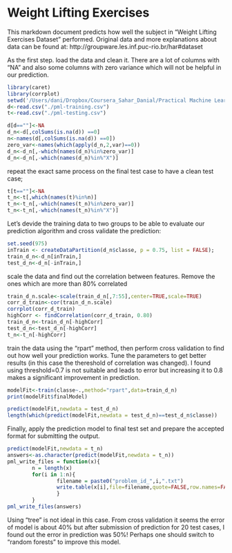 Weight Lifting Exercises
========================================================

This markdown document predicts how well the subject in "Weight Lifting Exercises Dataset" performed. Original data and more explanations about data can be found at: 
http://groupware.les.inf.puc-rio.br/har#dataset

As the first step. load the data and clean it. There are a lot of columns with "NA" and also some columns with zero variance which will not be helpful in our prediction.

```r
library(caret)
library(corrplot)
setwd('/Users/dani/Dropbox/Coursera_Sahar_Danial/Practical Machine Learning/Assignment/')
d<-read.csv("./pml-training.csv")
t<-read.csv("./pml-testing.csv")

d[d==""]<-NA
d_n<-d[,colSums(is.na(d)) ==0]
n<-names(d[,colSums(is.na(d)) ==0])
zero_var<-names(which(apply(d_n,2,var)==0))
d_n<-d_n[,-which(names(d_n)%in%zero_var)]
d_n<-d_n[,-which(names(d_n)%in%"X")]
```

repeat the exact same process on the final test case to have a clean test case;

```r
t[t==""]<-NA
t_n<-t[,which(names(t)%in%n)]
t_n<-t_n[,-which(names(t_n)%in%zero_var)]
t_n<-t_n[,-which(names(t_n)%in%"X")]
```

Let's devide the training data to two groups to be able to evaluate our prediction algorithm and cross validate the prediction:

```r
set.seed(975)
inTrain <- createDataPartition(d_n$classe, p = 0.75, list = FALSE); 
train_d_n<-d_n[inTrain,]
test_d_n<-d_n[-inTrain,]
```

scale the data and find out the correlation between features. Remove the ones which are more than 80% correlated

```r
train_d_n.scale<-scale(train_d_n[,7:55],center=TRUE,scale=TRUE)
corr_d_train<-cor(train_d_n.scale)
corrplot(corr_d_train)
highCorr <- findCorrelation(corr_d_train, 0.80)
train_d_n<-train_d_n[-highCorr]
test_d_n<-test_d_n[-highCorr]
t_n<-t_n[-highCorr]
```

train the data using the "rpart" method, then perform cross validation to find out how well your prediction works. Tune the parameters to get better results (in this case the thereshold of correlation was changed). I found using threshold=0.7 is not suitable and leads to error but increasing it to 0.8 makes a significant improvement in prediction.

```r
modelFit<-train(classe~.,method="rpart",data=train_d_n)
print(modelFit$finalModel)

predict(modelFit,newdata = test_d_n)
length(which(predict(modelFit,newdata = test_d_n)==test_d_n$classe))
```

Finally, apply the prediction model to final test set and prepare the accepted format for submitting the output.
```r
predict(modelFit,newdata = t_n)
answers<-as.character(predict(modelFit,newdata = t_n))
pml_write_files = function(x){
        n = length(x)
        for(i in 1:n){
                filename = paste0("problem_id_",i,".txt")
                write.table(x[i],file=filename,quote=FALSE,row.names=FALSE,col.names=FALSE)
                }
        }
pml_write_files(answers)
```

Using "tree" is not ideal in this case. From cross validation it seems the error of model is about 40% but after submission of prediction for 20 test cases, I found out the error in prediction was 50%! Perhaps one should switch to "random forests" to improve this model.
